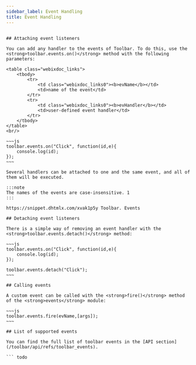 ```yaml
---
sidebar_label: Event Handling
title: Event Handling
---
```



          

``` todo

## Attaching event listeners

You can add any handler to the events of Toolbar. To do this, use the <strong>toolbar.events.on()</strong> method with the following parameters:

<table class="webixdoc_links">
	<tbody>
        <tr>
			<td class="webixdoc_links0"><b>evName</b></td>
			<td>name of the event</td>
		</tr>
        <tr>
			<td class="webixdoc_links0"><b>evHandler</b></td>
			<td>user-defined event handler</td>
		</tr>
    </tbody>
</table>
<br/>

~~~js
toolbar.events.on("Click", function(id,e){
    console.log(id);
});
~~~

Several handlers can be attached to one and the same event, and all of them will be executed.

:::note
The names of the events are case-insensitive. 1
:::

https://snippet.dhtmlx.com/xvak1p5y	Toolbar. Events

## Detaching event listeners 

There is a simple way of removing an event handler with the <strong>toolbar.events.detach()</strong> method:

~~~js
toolbar.events.on("Click", function(id,e){
    console.log(id);
});

toolbar.events.detach("Click"); 
~~~

## Calling events

A custom event can be called with the <strong>fire()</strong> method of the <strong>events</strong> module:

~~~js
toolbar.events.fire(evName,[args]);
~~~

## List of supported events 

You can find the full list of toolbar events in the [API section](/toolbar/api/refs/toolbar_events).

``` todo